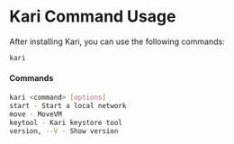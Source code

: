 # Kari Command Usage

After installing Kari, you can use the following commands:

```bash
kari
```

#### Commands
```bash
kari <command> [options]
start - Start a local network
move - MoveVM
keytool - Kari keystore tool
version, --V - Show version
```